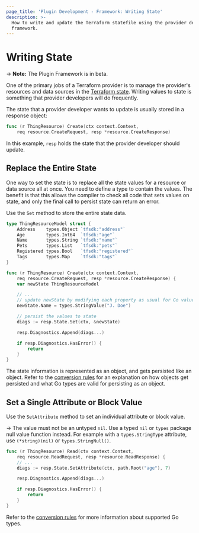 ```yaml
---
page_title: 'Plugin Development - Framework: Writing State'
description: >-
  How to write and update the Terraform statefile using the provider development
  framework.
---
```


# Writing State

-> **Note:** The Plugin Framework is in beta.

One of the primary jobs of a Terraform provider is to manage the provider's
resources and data sources in the [Terraform state](/language/state). Writing values to state
is something that provider developers will do frequently.

The state that a provider developer wants to update is usually stored in a
response object:

```go
func (r ThingResource) Create(ctx context.Context,
	req resource.CreateRequest, resp *resource.CreateResponse)
```

In this example, `resp` holds the state that the provider developer should
update.

## Replace the Entire State

One way to set the state is to replace all the state values for a resource or
data source all at once. You need to define a type to contain the values. The benefit is that this allows the compiler to check all code that sets values on state, and only the final call to persist state can return an error.

Use the `Set` method to store the entire state data.

```go
type ThingResourceModel struct {
	Address    types.Object `tfsdk:"address"`
	Age        types.Int64  `tfsdk:"age"`
	Name       types.String `tfsdk:"name"`
	Pets       types.List   `tfsdk:"pets"`
	Registered types.Bool   `tfsdk:"registered"`
	Tags       types.Map    `tfsdk:"tags"`
}

func (r ThingResource) Create(ctx context.Context,
	req resource.CreateRequest, resp *resource.CreateResponse) {
	var newState ThingResourceModel

	// ...
	// update newState by modifying each property as usual for Go values
	newState.Name = types.StringValue("J. Doe")

	// persist the values to state
	diags := resp.State.Set(ctx, &newState)

	resp.Diagnostics.Append(diags...)

	if resp.Diagnostics.HasError() {
		return
	}
}
```

The state information is represented as an object, and gets persisted like an
object. Refer to the [conversion rules](#conversion-rules) for an explanation on how
objects get persisted and what Go types are valid for persisting as an object.

## Set a Single Attribute or Block Value

Use the `SetAttribute` method to set an individual attribute or block value.

-> The value must not be an untyped `nil`. Use a typed `nil` or `types` package null value function instead. For example with a `types.StringType` attribute, use `(*string)(nil)` or `types.StringNull()`.

```go
func (r ThingResource) Read(ctx context.Context,
	req resource.ReadRequest, resp *resource.ReadResponse) {
	// ...
	diags := resp.State.SetAttribute(ctx, path.Root("age"), 7)

	resp.Diagnostics.Append(diags...)

	if resp.Diagnostics.HasError() {
		return
	}
}
```

Refer to the [conversion rules](/plugin/framework/handling-data/conversion-rules#converting-from-go-types-to-framework-types)
for more information about supported Go types.
